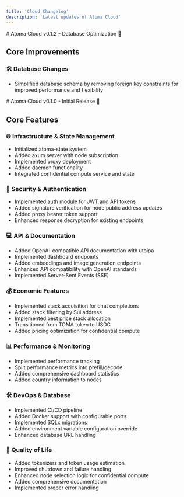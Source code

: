```yaml
---
title: 'Cloud Changelog'
description: 'Latest updates of Atoma Cloud'
---
```


<Update label="2024-12-26" description="v0.1.2">
# Atoma Cloud v0.1.2 - Database Optimization 🔧

## Core Improvements

### 🛠️ Database Changes
- Simplified database schema by removing foreign key constraints for improved performance and flexibility

</Update>

<Update label="2024-12-21" description="v0.1.0">
# Atoma Cloud v0.1.0 - Initial Release 🚀

## Core Features

### 🌐 Infrastructure & State Management
- Initialized atoma-state system
- Added axum server with node subscription
- Implemented proxy deployment
- Added daemon functionality
- Integrated confidential compute service and state

### 🔐 Security & Authentication
- Implemented auth module for JWT and API tokens
- Added signature verification for node public address updates
- Added proxy bearer token support
- Enhanced response decryption for existing endpoints

### 💻 API & Documentation
- Added OpenAI-compatible API documentation with utoipa
- Implemented dashboard endpoints
- Added embeddings and image generation endpoints
- Enhanced API compatibility with OpenAI standards
- Implemented Server-Sent Events (SSE)

### 💰 Economic Features
- Implemented stack acquisition for chat completions
- Added stack filtering by Sui address
- Implemented best price stack allocation
- Transitioned from TOMA token to USDC
- Added pricing optimization for confidential compute

### 📊 Performance & Monitoring
- Implemented performance tracking
- Split performance metrics into prefill/decode
- Added comprehensive dashboard statistics
- Added country information to nodes

### 🛠️ DevOps & Database
- Implemented CI/CD pipeline
- Added Docker support with configurable ports
- Implemented SQLx migrations
- Added environment variable configuration override
- Enhanced database URL handling

### 🔧 Quality of Life
- Added tokenizers and token usage estimation
- Improved shutdown and failure handling
- Enhanced node selection logic for confidential compute
- Added comprehensive documentation
- Implemented proper error handling

</Update>